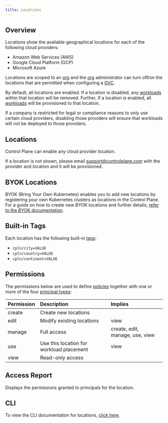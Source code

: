 ```yaml
---
title: Locations
---
```


## Overview

Locations show the available geographical locations for each of the following cloud providers:

- Amazon Web Services (AWS)
- Google Cloud Platform (GCP)
- Microsoft Azure

Locations are scoped to an [org](/reference/org) and the [org](/reference/org) administrator can turn off/on the locations that are permitted when configuring a [GVC](/reference/gvc).

By default, all locations are enabled. If a location is disabled, any [workloads](/concepts/workload) within that location will be removed. Further, if a location is enabled, all [workloads](/concepts/workload) will be provisioned to that location.

<Note>

If a company is restricted for legal or compliance reasons to only use certain cloud providers, disabling those providers will ensure that workloads will not be deployed to those providers.

</Note>

## Locations

Control Plane can enable any cloud provider location.

If a location is not shown, please email [support@controlplane.com](mailto:support@controlplane.com) with the provider and location and it will be provisioned.

## BYOK Locations

BYOK (Bring Your Own Kubernetes) enables you to add new locations by registering your own Kubernetes clusters as locations in the Control Plane. 
For a guide on how to create new BYOK locations and further details, [refer to the BYOK documentation](/byok/overview).

## Built-in Tags

Each location has the following built-in [tags](/reference/misc#tags):

- `cpln/city=VALUE`
- `cpln/country=VALUE`
- `cpln/continent=VALUE`

## Permissions

The permissions below are used to define [policies](/reference/policy) together with one or more of the four [principal types](/concepts/principal_types):

| Permission | Description                              | Implies                         |
| :--------- | :--------------------------------------- | :------------------------------ |
| create     | Create new locations                     |                                 |
| edit       | Modify existing locations                | view                            |
| manage     | Full access                              | create, edit, manage, use, view |
| use        | Use this location for workload placement | view                            |
| view       | Read-only access                         |                                 |

## Access Report

Displays the permissions granted to principals for the location.

## CLI

To view the CLI documentation for locations, [click here](/reference/cli#location).
